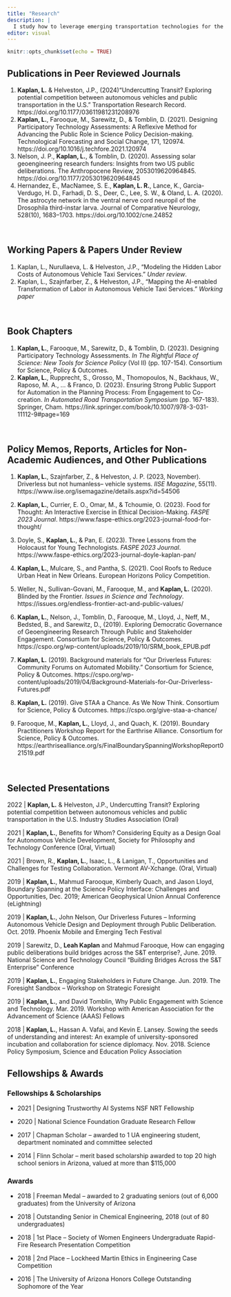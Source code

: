 ```yaml
---
title: "Research"
description: |
  I study how to leverage emerging transportation technologies for the benefit of, rather than detriment to, society.
editor: visual
---
```



<!-- Remove margin under list items -->
<style>
d-article ol {
    margin-bottom: 5px;
}
</style>

```r
knitr::opts_chunk$set(echo = TRUE)
```

</center>

## Publications in Peer Reviewed Journals 
1. **Kaplan, L.** & Helveston, J.P., (2024)"Undercutting Transit? Exploring potential competition between autonomous vehicles and public transportation in the U.S." Transportation Research Record. https://doi.org/10.1177/03611981231208976
2. **Kaplan, L.**, Farooque, M., Sarewitz, D., & Tomblin, D. (2021). Designing Participatory Technology Assessments: A Reflexive Method for Advancing the Public Role in Science Policy Decision-making. Technological Forecasting and Social Change, 171, 120974. https://doi.org/10.1016/j.techfore.2021.120974
3. Nelson, J. P., **Kaplan, L.**, & Tomblin, D. (2020). Assessing solar geoengineering research funders: Insights from two US public deliberations. The Anthropocene Review, 2053019620964845. https://doi.org/10.1177/2053019620964845
4. Hernandez, E., MacNamee, S. E., **Kaplan, L. R.**, Lance, K., Garcia-Verdugo, H. D., Farhadi, D. S., Deer, C., Lee, S. W., & Oland, L. A. (2020). The astrocyte network in the ventral nerve cord neuropil of the Drosophila third-instar larva. Journal of Comparative Neurology, 528(10), 1683–1703. https://doi.org/10.1002/cne.24852

<br>

## Working Papers & Papers Under Review


1. Kaplan, L., Nurullaeva, L. & Helveston, J.P., "Modeling the Hidden Labor Costs of Autonomous Vehicle Taxi Services." *Under review*.
2. Kaplan, L., Szajnfarber, Z., & Helveston, J.P., “Mapping the AI-enabled Transformation of Labor in Autonomous Vehicle Taxi Services.” *Working paper*

<br>

## Book Chapters

1. **Kaplan, L.**, Farooque, M., Sarewitz, D., & Tomblin, D. (2023). Designing Participatory Technology Assessments. *In The Rightful Place of Science: New Tools for Science Policy* (Vol II) (pp. 107-154). Consortium for Science, Policy & Outcomes.
2. **Kaplan, L.**, Rupprecht, S., Grosso, M., Thomopoulos, N., Backhaus, W., Raposo, M. A., ... & Franco, D. (2023). Ensuring Strong Public Support for Automation in the Planning Process: From Engagement to Co-creation. *In Automated Road Transportation Symposium* (pp. 167-183). Springer, Cham. https://link.springer.com/book/10.1007/978-3-031-11112-9#page=169

<br>

## Policy Memos, Reports, Articles for Non-Academic Audiences, and Other Publications

1.	**Kaplan, L.**, Szajnfarber, Z., & Helveston, J. P. (2023, November). Driverless but not humanless– vehicle systems. *IISE Magazine*, 55(11). https://www.iise.org/isemagazine/details.aspx?id=54506

2.	**Kaplan, L.**, Currier, E. O., Omar, M., & Tchoumie, O. (2023). Food for Thought: An Interactive Exercise in Ethical Decision-Making. *FASPE 2023 Journal*. https://www.faspe-ethics.org/2023-journal-food-for-thought/

3.	Doyle, S., **Kaplan, L.**, & Pan, E. (2023). Three Lessons from the Holocaust for Young Technologists. *FASPE 2023 Journal*. https://www.faspe-ethics.org/2023-journal-doyle-kaplan-pan/

4.	**Kaplan, L.**, Mulcare, S., and Pantha, S. (2021). Cool Roofs to Reduce Urban Heat in New Orleans. European Horizons Policy Competition. 

5.	Weller, N., Sullivan-Govani, M., Farooque, M., and **Kaplan, L.** (2020). Blinded by the Frontier. *Issues in Science and Technology*. https://issues.org/endless-frontier-act-and-public-values/

6.	**Kaplan, L.**, Nelson, J., Tomblin, D., Farooque, M., Lloyd, J., Neff, M., Bedsted, B., and Sarewitz, D., (2019). Exploring Democratic Governance of Geoengineering Research Through Public and Stakeholder Engagement. Consortium for Science, Policy & Outcomes.
https://cspo.org/wp-content/uploads/2019/10/SRM_book_EPUB.pdf

7.	**Kaplan, L.** (2019). Background materials for “Our Driverless Futures: Community Forums on Automated Mobility.” Consortium for Science, Policy & Outcomes.
https://cspo.org/wp-content/uploads/2019/04/Background-Materials-for-Our-Driverless-Futures.pdf

5.	**Kaplan, L.** (2019). Give STAA a Chance. As We Now Think. Consortium for Science, Policy & Outcomes. https://cspo.org/give-staa-a-chance/

6.	Farooque, M., **Kaplan, L.**, Lloyd, J., and Quach, K. (2019). Boundary Practitioners Workshop Report for the Earthrise Alliance. Consortium for Science, Policy & Outcomes. https://earthrisealliance.org/s/FinalBoundarySpanningWorkshopReport021519.pdf

<br>

## Selected Presentations
2022 | **Kaplan, L.** & Helveston, J.P., Undercutting Transit? Exploring potential competition between autonomous vehicles and public transportation in the U.S. Industry Studies Association (Oral)

2021 | **Kaplan, L.**, Benefits for Whom? Considering Equity as a Design Goal for Autonomous Vehicle Development, Society for Philosophy and Technology Conference (Oral, Virtual)

2021 |	Brown, R., **Kaplan, L.**, Isaac, L., & Lanigan, T., Opportunities and Challenges for Testing Collaboration. Vermont AV-Xchange. (Oral, Virtual)

2019 |	**Kaplan, L.**, Mahmud Farooque, Kimberly Quach, and Jason Lloyd, Boundary Spanning at the Science Policy Interface: 
Challenges and Opportunities, Dec. 2019; American Geophysical Union Annual Conference (eLightning)

2019 |	**Kaplan, L.**, John Nelson, Our Driverless Futures – Informing Autonomous Vehicle Design and Deployment through Public 
Deliberation. Oct. 2019. Phoenix Mobile and Emerging Tech Festival

2019 |	Sarewitz, D., **Leah Kaplan** and Mahmud Farooque, How can engaging public deliberations build bridges across the S&T enterprise?, June. 2019. National Science and Technology Council “Building Bridges Across the S&T Enterprise” Conference

2019 |	**Kaplan, L.**, Engaging Stakeholders in Future Change. Jun. 2019. The Foresight Sandbox – Workshop on Strategic Foresight

2019 |	**Kaplan, L.**, and David Tomblin, Why Public Engagement with Science and Technology. Mar. 2019. Workshop with American Association for the Advancement of Science (AAAS) Fellows

2018 |	**Kaplan, L.**, Hassan A. Vafai, and Kevin E. Lansey. Sowing the seeds of understanding and interest: An example of university-sponsored incubation and collaboration for science diplomacy. Nov. 2018. Science Policy Symposium, Science and Education Policy Association


## Fellowships & Awards

### Fellowships & Scholarships
* 2021 | Designing Trustworthy AI Systems NSF NRT Fellowship

* 2020 | National Science Foundation Graduate Research Fellow

* 2017 |	Chapman Scholar – awarded to 1 UA engineering student, department nominated and committee selected

* 2014 |	Flinn Scholar – merit based scholarship awarded to top 20 high school seniors in Arizona, valued at more than $115,000

### Awards
* 2018 |	Freeman Medal – awarded to 2 graduating seniors (out of 6,000 graduates) from the University of Arizona

* 2018 |	Outstanding Senior in Chemical Engineering, 2018 (out of 80 undergraduates)

* 2018 |	1st Place – Society of Women Engineers Undergraduate Rapid-Fire Research Presentation Competition

* 2018	| 2nd Place – Lockheed Martin Ethics in Engineering Case Competition	

* 2016 |	The University of Arizona Honors College Outstanding Sophomore of the Year



